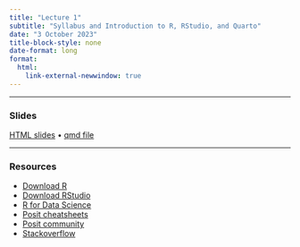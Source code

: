 ```yaml
---
title: "Lecture 1"
subtitle: "Syllabus and Introduction to R, RStudio, and Quarto"
date: "3 October 2023"
title-block-style: none
date-format: long
format:
  html:
    link-external-newwindow: true
---
```


---

### Slides 

[HTML slides](CSSS508_Lecture1.qmd) • [qmd file](https://raw.githubusercontent.com/vsass/CSSS508/main/Lectures/Lecture1/CSSS508_Lecture1.qmd)

---

### Resources

- [Download R](https://cran.r-project.org/)
- [Download RStudio](https://posit.co/download/rstudio-desktop/#download)
- [R for Data Science](https://r4ds.hadley.nz/)
- [Posit cheatsheets](https://posit.co/resources/cheatsheets/)
- [Posit community](https://community.rstudio.com/)
- [Stackoverflow](https://stackoverflow.com/)
